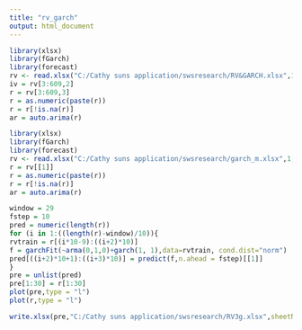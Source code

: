 ---
title: "rv_garch"
output: html_document
---

```{r}
library(xlsx)
library(fGarch)
library(forecast)
rv <- read.xlsx("C:/Cathy suns application/swsresearch/RV&GARCH.xlsx",1,header=FALSE)
iv = rv[3:609,2]
r = rv[3:609,3]
r = as.numeric(paste(r))
r = r[!is.na(r)]
ar = auto.arima(r)
```

```{r}
library(xlsx)
library(fGarch)
library(forecast)
rv <- read.xlsx("C:/Cathy suns application/swsresearch/garch_m.xlsx",1,header=FALSE)
r = rv[[1]]
r = as.numeric(paste(r))
r = r[!is.na(r)]
ar = auto.arima(r)
```

```{r}
window = 29
fstep = 10
pred = numeric(length(r))
for (i in 1:((length(r)-window)/10)){
rvtrain = r[(i*10-9):((i+2)*10)]
f = garchFit(~arma(0,1,0)+garch(1, 1),data=rvtrain, cond.dist="norm")
pred[((i+2)*10+1):((i+3)*10)] = predict(f,n.ahead = fstep)[[1]]
}
pre = unlist(pred)
pre[1:30] = r[1:30]
plot(pre,type = "l")
plot(r,type = "l")
```

```{r}
write.xlsx(pre,"C:/Cathy suns application/swsresearch/RV3g.xlsx",sheetName = "Sheet1")
```

